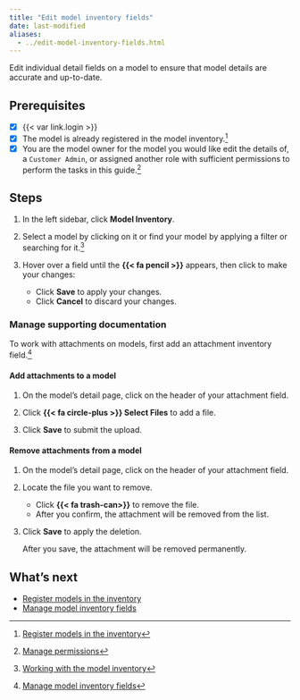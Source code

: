 ```yaml
---
title: "Edit model inventory fields"
date: last-modified
aliases:
  - ../edit-model-inventory-fields.html
---
```


Edit individual detail fields on a model to ensure that model details are accurate and up-to-date.

::: {.attn}

## Prerequisites

- [x] {{< var link.login >}}
- [x] The model is already registered in the model inventory.[^1]
- [x] You are the model owner for the model you would like edit the details of, a `Customer Admin`, or assigned another role with sufficient permissions to perform the tasks in this guide.[^2]

:::

## Steps

1. In the left sidebar, click **Model Inventory**. 

2. Select a model by clicking on it or find your model by applying a filter or searching for it.[^3]

3. Hover over a field until the **{{< fa pencil >}}** appears, then click to make your changes:  

   - Click **Save** to apply your changes.
   - Click **Cancel** to discard your changes.

### Manage supporting documentation

::: {.callout title="Uploaded files must be less than 50 MB each in size."}
To work with attachments on models, first add an attachment inventory field.[^4]
:::

#### Add attachments to a model

1. On the model's detail page, click on the header of your attachment field.

2. Click **{{< fa circle-plus >}} Select Files** to add a file.

3. Click **Save** to submit the upload.

#### Remove attachments from a model

1. On the model's detail page, click on the header of your attachment field.

2. Locate the file you want to remove.

   - Click **{{< fa trash-can>}}** to remove the file. 
   - After you confirm, the attachment will be removed from the list.

3. Click **Save** to apply the deletion. 

   After you save, the attachment will be removed permanently.

## What's next

- [Register models in the inventory](register-models-in-inventory.qmd)
- [Manage model inventory fields](manage-model-inventory-fields.qmd)


<!-- FOOTNOTES -->

[^1]: [Register models in the inventory](register-models-in-inventory.qmd)

[^2]: [Manage permissions](/guide/configuration/manage-permissions.qmd)

[^3]: [Working with the model inventory](/guide/model-inventory/working-with-model-inventory.qmd#search-filter-and-sort-models)

[^4]: [Manage model inventory fields](manage-model-inventory-fields.qmd#inventory-field-types)
